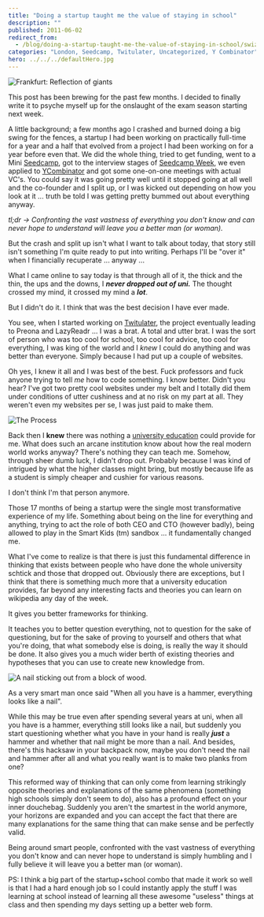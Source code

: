 ```yaml
---
title: "Doing a startup taught me the value of staying in school"
description: ""
published: 2011-06-02
redirect_from:
  - /blog/doing-a-startup-taught-me-the-value-of-staying-in-school/swizec/1819
categories: "London, Seedcamp, Twitulater, Uncategorized, Y Combinator"
hero: ../../../defaultHero.jpg
---
```


![Frankfurt: Reflection of giants](https://swizec.com/wp-content/uploads/2011/06/5785335346_32457a62b2_m47.jpg "Frankfurt: Reflection of giants")

This post has been brewing for the past few months. I decided to finally write it to psyche myself up for the onslaught of the exam season starting next week.

A little background; a few months ago I crashed and burned doing a big swing for the fences, a startup I had been working on practically full-time for a year and a half that evolved from a project I had been working on for a year before even that. We did the whole thing, tried to get funding, went to a Mini [Seedcamp](http://www.seedcamp.com "Seedcamp"), got to the interview stages of [Seedcamp Week](http://www.seedcamp.com/pages/weeks_program "Seedcamp Week"), we even applied to [YCombinator](http://www.ycombinator.com "Y Combinator") and got some one-on-one meetings with actual VC's. You could say it was going pretty well until it stopped going at all well and the co-founder and I split up, or I was kicked out depending on how you look at it ... truth be told I was getting pretty bummed out about everything anyway.

_tl;dr -> Confronting the vast vastness of everything you don't know and can never hope to understand will leave you a better man (or woman)._

But the crash and split up isn't what I want to talk about today, that story still isn't something I'm quite ready to put into writing. Perhaps I'll be "over it" when I financially recuperate ... anyway ...

What I came online to say today is that through all of it, the thick and the thin, the ups and the downs, I _**never dropped out of uni.**_ The thought crossed my mind, it crossed my mind a _**lot**_.

<!--more-->

But I didn't do it. I think that was the best decision I have ever made.

You see, when I started working on [Twitulater](http://twitulater.com/ "Twitulater"), the project eventually leading to Preona and LazyReadr ... I was a brat. A total and utter brat. I was the sort of person who was too cool for school, too cool for advice, too cool for everything, I was king of the world and I _knew_ I could do anything and was better than everyone. Simply because I had put up a couple of websites.

Oh yes, I knew it all and I was best of the best. Fuck professors and fuck anyone trying to tell _me_ how to code something. I know better. Didn't you hear? I've got two pretty cool websites under my belt and I totally did them under conditions of utter cushiness and at no risk on my part at all. They weren't even my websites per se, I was just paid to make them.

![The Process](https://swizec.com/wp-content/uploads/2011/06/3242353102_d77481609e_m5.jpg "The Process")

Back then I **knew** there was nothing a [university education](http://en.wikipedia.org/wiki/Higher_education "Higher education") could provide for me. What does such an arcane institution know about how the real modern world works anyway? There's nothing they can teach me. Somehow, through sheer dumb luck, I didn't drop out. Probably because I was kind of intrigued by what the higher classes might bring, but mostly because life as a student is simply cheaper and cushier for various reasons.

I don't think I'm that person anymore.

Those 17 months of being a startup were the single most transformative experience of my life. Something about being on the line for everything and anything, trying to act the role of both CEO and CTO (however badly), being allowed to play in the Smart Kids (tm) sandbox ... it fundamentally changed me.

What I've come to realize is that there is just this fundamental difference in thinking that exists between people who have done the whole university schtick and those that dropped out. Obviously there are exceptions, but I think that there is something much more that a university education provides, far beyond any interesting facts and theories you can learn on wikipedia any day of the week.

It gives you better frameworks for thinking.

It teaches you to better question everything, not to question for the sake of questioning, but for the sake of proving to yourself and others that what you're doing, that what somebody else is doing, is really the way it should be done. It also gives you a much wider berth of existing theories and hypotheses that you can use to create new knowledge from.

![A nail sticking out from a block of wood.](https://swizec.com/wp-content/uploads/2011/06/300px-Nail_in_a_block_of_wood8.jpg "A nail sticking out from a block of wood.")

As a very smart man once said "When all you have is a hammer, everything looks like a nail".

While this may be true even after spending several years at uni, when all you have is a hammer, everything still looks like a nail, but suddenly you start questioning whether what you have in your hand is really **_just_** a hammer and whether that nail might be more than a nail. And besides, there's this hacksaw in your backpack now, maybe you don't need the nail and hammer after all and what you really want is to make two planks from one?

This reformed way of thinking that can only come from learning strikingly opposite theories and explanations of the same phenomena (something high schools simply don't seem to do), also has a profound effect on your inner douchebag. Suddenly you aren't the smartest in the world anymore, your horizons are expanded and you can accept the fact that there are many explanations for the same thing that can make sense and be perfectly valid.

Being around smart people, confronted with the vast vastness of everything you don't know and can never hope to understand is simply humbling and I fully believe it will leave you a better man (or woman).

PS: I think a big part of the startup+school combo that made it work so well is that I had a hard enough job so I could instantly apply the stuff I was learning at school instead of learning all these awesome "useless" things at class and then spending my days setting up a better web form.

